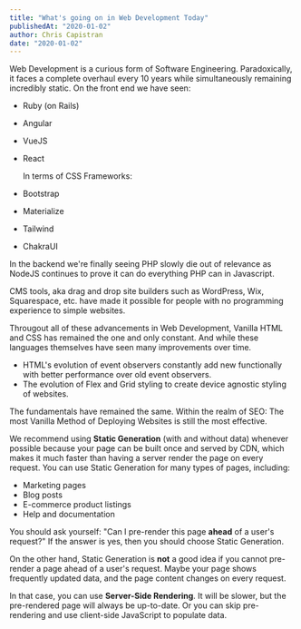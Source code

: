 ```yaml
---
title: "What's going on in Web Development Today"
publishedAt: "2020-01-02"
author: Chris Capistran
date: "2020-01-02"
---
```


Web Development is a curious form of Software Engineering. Paradoxically, it faces a complete overhaul every 10 years while
simultaneously remaining incredibly static.
On the front end we have seen:

- Ruby (on Rails)
- Angular
- VueJS
- React

  In terms of CSS Frameworks:

- Bootstrap
- Materialize
- Tailwind
- ChakraUI

In the backend we're finally seeing PHP slowly die out of relevance as NodeJS continues to prove it can do everything PHP can in Javascript.

CMS tools, aka drag and drop site builders such as WordPress, Wix, Squarespace, etc. have made it possible for people with no programming experience
to simple websites.

Througout all of these advancements in Web Development, Vanilla HTML and CSS has remained the one and only constant. And while these languages themselves
have seen many improvements over time.

- HTML's evolution of event observers constantly add new functionally with better performance over old event observers.
- The evolution of Flex and Grid styling to create device agnostic styling of websites.

The fundamentals have remained the same. Within the realm of SEO: The most Vanilla Method of Deploying Websites is still the most effective.

We recommend using **Static Generation** (with and without data) whenever possible because your page can be built once and served by CDN, which makes it much faster than having a server render the page on every request.
You can use Static Generation for many types of pages, including:

- Marketing pages
- Blog posts
- E-commerce product listings
- Help and documentation

You should ask yourself: "Can I pre-render this page **ahead** of a user's request?" If the answer is yes, then you should choose Static Generation.

On the other hand, Static Generation is **not** a good idea if you cannot pre-render a page ahead of a user's request. Maybe your page shows frequently updated data, and the page content changes on every request.

In that case, you can use **Server-Side Rendering**. It will be slower, but the pre-rendered page will always be up-to-date. Or you can skip pre-rendering and use client-side JavaScript to populate data.

